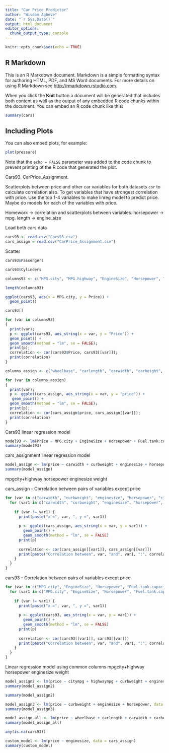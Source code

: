 ```yaml
---
title: "Car Price Predictor"
author: "Wisdom Agbeve"
date: "`r Sys.Date()`"
output: html_document
editor_options: 
  chunk_output_type: console
---
```


```r
knitr::opts_chunk$set(echo = TRUE)
```

## R Markdown

This is an R Markdown document. Markdown is a simple formatting syntax for authoring HTML, PDF, and MS Word documents. For more details on using R Markdown see <http://rmarkdown.rstudio.com>.

When you click the **Knit** button a document will be generated that includes both content as well as the output of any embedded R code chunks within the document. You can embed an R code chunk like this:

```r
summary(cars)
```

## Including Plots

You can also embed plots, for example:

```r
plot(pressure)
```

Note that the `echo = FALSE` parameter was added to the code chunk to prevent printing of the R code that generated the plot.

Cars93.
CarPrice_Assignment.

Scatterplots between price and other car variables for both datasets
`cor` to calculate correlation also.
To get variables that have strongest correlation with price.
Use the top 1-4 variables to make linreg model to predict price.
  Maybe do models for each of the variables with price.


Homework -> correlation and scatterplots between variables.
 horsepower -> mpg. length -> engine_size

  


Load both cars data

```r
cars93 <- read.csv("Cars93.csv")
cars_assign = read.csv("CarPrice_Assignment.csv")
```

Scatter

```r
cars93$Passengers
```

```r
cars93$Cylinders
```



```r
columns93 <- c("MPG.city", "MPG.highway", "EngineSize", "Horsepower", "RPM", "Rev.per.mile", "Fuel.tank.capacity", "Length", "Wheelbase", "Width", "Rear.seat.room", "Luggage.room", "Weight")

length(columns93)
```

```r
ggplot(cars93, aes(x = MPG.city, y = Price)) + 
  geom_point()
```

```r
cars93[]
```


```r
for (var in columns93)
{
  print(var);
  p <- ggplot(cars93, aes_string(x = var, y = "Price")) + 
  geom_point() +
  geom_smooth(method = "lm", se = FALSE);
  print(p);
  correlation <- cor(cars93$Price, cars93[[var]]);
  print(correlation)
}
```


```r
columns_assign <- c("wheelbase", "carlength", "carwidth", "carheight", "curbweight", "enginesize", "horsepower", "peakrpm", "citympg", "highwaympg", "price")
```


```r
for (var in columns_assign)
{
  print(var);
  p <- ggplot(cars_assign, aes_string(x = var, y = "price")) + 
   geom_point() +
  geom_smooth(method = "lm", se = FALSE);
  print(p);
  correlation <- cor(cars_assign$price, cars_assign[[var]]);
  print(correlation)
}
```


Cars93 linear regression model
```r
model93 <- lm(Price ~ MPG.city + EngineSize + Horsepower + Fuel.tank.capacity + Weight, data = cars93)
summary(model93)
```

cars_assignment linear regression model
```r
model_assign <- lm(price ~ carwidth + curbweight + enginesize + horsepower + citympg, data = cars_assign)
summary(model_assign)
```
mpgcity+highway horsepower enginesize weight

cars_assign - Correlation between pairs of variables except price
```r
for (var in c("carwidth", "curbweight", "enginesize", "horsepower", "citympg")) {
  for (var1 in c("carwidth", "curbweight", "enginesize", "horsepower", "citympg")) {
    
    if (var != var1) {
      print(paste("x =", var, ", y =", var1))
      
      p <- ggplot(cars_assign, aes_string(x = var, y = var1)) + 
        geom_point() +
        geom_smooth(method = "lm", se = FALSE)
      print(p)
      
      correlation <- cor(cars_assign[[var1]], cars_assign[[var]])
      print(paste("Correlation between", var, "and", var1, ":", correlation))
    }
  }
}

```


cars93 - Correlation between pairs of variables except price 
```r
for (var in c("MPG.city", "EngineSize", "Horsepower", "Fuel.tank.capacity", "Weight")) {
  for (var1 in c("MPG.city", "EngineSize", "Horsepower", "Fuel.tank.capacity", "Weight")) {
    
    if (var != var1) {
      print(paste("x =", var, ", y =", var1))
      
      p <- ggplot(cars93, aes_string(x = var, y = var1)) + 
        geom_point() +
        geom_smooth(method = "lm", se = FALSE)
      print(p)
      
      correlation <- cor(cars93[[var1]], cars93[[var]])
      print(paste("Correlation between", var, "and", var1, ":", correlation))
    }
  }
}

```


Linear regression model using common columns
mpgcity+highway horsepower enginesize weight
```r
model_assign2 <- lm(price ~ citympg + highwaympg + curbweight + enginesize + horsepower, data = cars_assign)
summary(model_assign2)
```


```r
summary(model_assign2)
```



```r
model_assign3 <- lm(price ~ curbweight + enginesize + horsepower, data = cars_assign)
summary(model_assign3)
```

```r
model_assign_all <- lm(price ~ wheelbase + carlength + carwidth + carheight + curbweight + enginesize + horsepower + peakrpm + citympg + highwaympg, data = cars_assign)
summary(model_assign_all)
```


```r
any(is.na(cars93))
```

```r
custom_model <- lm(price ~ enginesize, data = cars_assign)
summary(custom_model)
```

